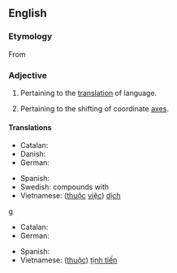 ==English==

===Etymology===
From {{suffix|en|translation|ary}}

===Adjective===
{{en-adj|-}}

# Pertaining to the [[translation]] of language.
# {{lb|en|geometry}} Pertaining to the shifting of coordinate [[axis|axes]].

====Translations====
{{trans-top|translation of language}}
* Catalan: {{t|ca|traduccional}}
* Danish: {{qualifier|compounds}} {{t+|da|oversættelse|alt=oversættelses-}}
* German: {{t|de|übersetzungstechnisch}}
{{trans-mid}}
* Spanish: {{t|es|traduccional}}
* Swedish: compounds with {{t+|sv|översättning|c}}
* Vietnamese: ([[thuộc]] [[việc]]) [[dịch]]
{{trans-bottom}}
g
{{trans-top|shifting of coordinate axes}}
* Catalan: {{t|ca|translacional}}
* German: {{t|de|translatorisch}}
{{trans-mid}}
* Spanish: {{t|es|traslacional}}
* Vietnamese: ([[thuộc]]) [[tịnh tiến]]
{{trans-bottom}}